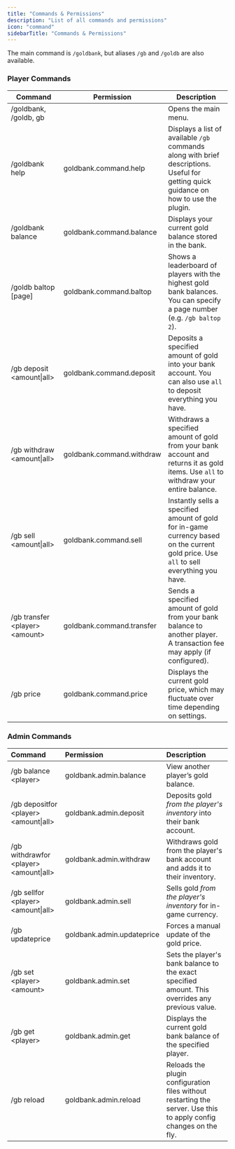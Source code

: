 ```yaml
---
title: "Commands & Permissions"
description: "List of all commands and permissions"
icon: "command"
sidebarTitle: "Commands & Permissions"
---
```


The main command is `/goldbank`, but aliases `/gb` and `/goldb` are also available.

### Player Commands

| **Command**                        | **Permission**            | **Description**                                                                                                                         |
| ---------------------------------- | ------------------------- | --------------------------------------------------------------------------------------------------------------------------------------- |
| /goldbank, /goldb, gb              |                           | Opens the main menu.                                                                                                                    |
| /goldbank help                     | goldbank.command.help     | Displays a list of available `/gb` commands along with brief descriptions. Useful for getting quick guidance on how to use the plugin.  |
| /goldbank balance                  | goldbank.command.balance  | Displays your current gold balance stored in the bank.                                                                                  |
| /goldb baltop [page]               | goldbank.command.baltop   | Shows a leaderboard of players with the highest gold bank balances. You can specify a page number (e.g. `/gb baltop 2`).                |
| /gb deposit \<amount\|all\>        | goldbank.command.deposit  | Deposits a specified amount of gold into your bank account. You can also use `all` to deposit everything you have.                      |
| /gb withdraw \<amount\|all\>       | goldbank.command.withdraw | Withdraws a specified amount of gold from your bank account and returns it as gold items. Use `all` to withdraw your entire balance.    |
| /gb sell \<amount\|all\>           | goldbank.command.sell     | Instantly sells a specified amount of gold for in-game currency based on the current gold price. Use `all` to sell everything you have. |
| /gb transfer \<player\> \<amount\> | goldbank.command.transfer | Sends a specified amount of gold from your bank balance to another player. A transaction fee may apply (if configured).                 |
| /gb price                          | goldbank.command.price    | Displays the current gold price, which may fluctuate over time depending on settings.                                                   |

### Admin Commands

| **Command**                                | **Permission**             | **Description**                                                                                                    |
| :----------------------------------------- | :------------------------- | :----------------------------------------------------------------------------------------------------------------- |
| /gb balance \<player\>                     | goldbank.admin.balance     | View another player’s gold balance.                                                                                |
| /gb depositfor \<player\> \<amount\|all\>  | goldbank.admin.deposit     | Deposits gold _from the player's inventory_ into their bank account.                                               |
| /gb withdrawfor \<player\> \<amount\|all\> | goldbank.admin.withdraw    | Withdraws gold from the player's bank account and adds it to their inventory.                                      |
| /gb sellfor \<player\> \<amount\|all\>     | goldbank.admin.sell        | Sells gold _from the player's inventory_ for in-game currency.                                                     |
| /gb updateprice                            | goldbank.admin.updateprice | Forces a manual update of the gold price.                                                                          |
| /gb set \<player\> \<amount\>              | goldbank.admin.set         | Sets the player's bank balance to the exact specified amount. This overrides any previous value.                   |
| /gb get \<player\>                         | goldbank.admin.get         | Displays the current gold bank balance of the specified player.                                                    |
| /gb reload                                 | goldbank.admin.reload      | Reloads the plugin configuration files without restarting the server. Use this to apply config changes on the fly. |